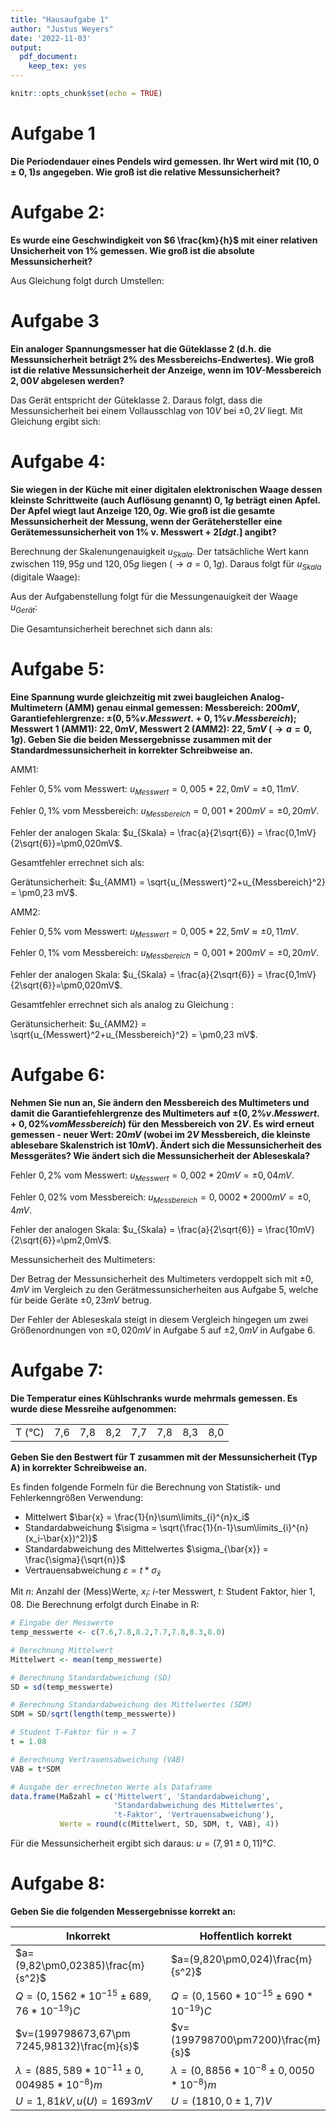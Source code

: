 ```yaml
---
title: "Hausaufgabe 1"
author: "Justus Weyers"
date: '2022-11-03'
output: 
  pdf_document: 
    keep_tex: yes
---
```

```r
knitr::opts_chunk$set(echo = TRUE)
```

# Aufgabe 1
**Die Periodendauer eines Pendels wird gemessen. Ihr Wert wird mit $(10,0 \pm 0,1)s$ angegeben. Wie groß ist die relative Messunsicherheit?**

\begin{equation}\label{eq:uRel}
  \begin{split}
    u_{rel} &= \frac{u_x}{x} \\
    \Rightarrow \vert\frac{\pm0,1s}{10,0s}\vert & = 0,01 = 1\%.
  \end{split}
\end{equation}

\begin{itemize}
  \item  $u_{rel}$: Relative Messunsicherheit
  \item  $u_x$: Absolute Messunsicherheit
  \item  $x$: Bestwert
\end{itemize}

# Aufgabe 2:
**Es wurde eine Geschwindigkeit von $6 \frac{km}{h}$ mit einer relativen Unsicherheit von $1 \%$ gemessen. Wie groß ist die absolute Messunsicherheit?**

Aus Gleichung \ref{eq:uRel} folgt durch Umstellen:
\begin{equation}\label{eq:uAbs}
  \begin{split}
            u_x &= u_{rel}*x \\
    \Rightarrow & = \pm 0,01 * 6 \frac{km}{h}\\
                &= \pm 0,06 \frac{km}{h}.\\
  \end{split}
\end{equation}

# Aufgabe 3
**Ein analoger Spannungsmesser hat die Güteklasse 2 (d.h. die Messunsicherheit beträgt $2 \%$ des Messbereichs-Endwertes). Wie groß ist die relative Messunsicherheit der Anzeige, wenn im $10 V$-Messbereich $2,00 V$ abgelesen werden?**

Das Gerät entspricht der Güteklasse 2. Daraus folgt, dass die Messunsicherheit bei einem Vollausschlag
von $10 V$ bei $\pm0,2 V$ liegt. Mit Gleichung\ref{eq:uRel} ergibt sich:

\begin{center}
$\vert\frac{\pm 0,2V}{2V}\vert = 0,01 = 1\%$.
\end{center}

# Aufgabe 4:
**Sie wiegen in der Küche mit einer digitalen elektronischen Waage dessen kleinste Schrittweite (auch Auflösung genannt) $0,1 g$ beträgt einen Apfel. Der Apfel wiegt laut Anzeige $120,0 g$. Wie groß ist die
gesamte Messunsicherheit der Messung, wenn der Gerätehersteller eine Gerätemessunsicherheit von $1\%$ v. Messwert + $2 [dgt.]$ angibt?**

Berechnung der Skalenungenauigkeit $u_{Skala}$. Der tatsächliche Wert kann zwischen $119,95g$ und $120,05g$ liegen ($\rightarrow a=0,1g$). Daraus folgt für $u_{Skala}$ (digitale Waage):

\begin{equation}\label{eq:uDigit}
  \begin{split}
    u_{Skala} &= \frac{a}{2\sqrt{3}}\\
    \Rightarrow &= \frac{0,1g}{2\sqrt{3}}\\
              &= \pm 0,058g.
  \end{split}
\end{equation}

\begin{itemize}
  \item $u_{Skala}$: Messunsicherheit Skala
  \item $a$: Fehlerintervall
\end{itemize}

Aus der Aufgabenstellung folgt für die Messungenauigkeit der Waage $u_{Gerät}$:
\begin{center}
  $u_{Gerät} = 0,01 * 120g + 2 [dgt.] = \pm 1,4g.$
\end{center}

Die Gesamtunsicherheit berechnet sich dann als:
\begin{equation}\label{eq:uGes}
  \begin{split}
    u_{Gesamt} &= \sqrt{u_{Skala}^2+u_{Gerät}^2}\\
    \Rightarrow &= \sqrt{(\pm0,058g)^2\pm(1,4g)^2}\\
              &= \pm 1,4g.
  \end{split}
\end{equation}

# Aufgabe 5:
**Eine Spannung wurde gleichzeitig mit zwei baugleichen Analog-Multimetern (AMM) genau einmal gemessen: Messbereich: $200 mV$, Garantiefehlergrenze: $\pm (0,5\% v. Messwert. + 0,1\% v. Messbereich)$; Messwert 1 (AMM1): $22,0 mV$, Messwert 2 (AMM2): $22,5 mV$ ($\rightarrow a=0,1g$). Geben Sie die beiden Messergebnisse zusammen mit der Standardmessunsicherheit in korrekter Schreibweise an.**

AMM1:

Fehler $0,5\%$ vom Messwert: $u_{Messwert} = 0,005 * 22,0mV = \pm0,11mV$.

Fehler $0,1\%$ vom Messbereich: $u_{Messbereich} = 0,001 * 200mV = \pm0,20mV$.

Fehler der analogen Skala: $u_{Skala} = \frac{a}{2\sqrt{6}} = \frac{0,1mV}{2\sqrt{6}}=\pm0,020mV$.

Gesamtfehler errechnet sich als: 
\begin{equation}\label{eq:uGesSMM}
  \begin{split}
u_{Gesamt} &= \sqrt{u_{Skala}^2+u_{Messwert}^2+u_{Messbereich}^2}\\
          &= \sqrt{(\pm 0,020)^2+(\pm 0,11)^2+(\pm0,20)^2}mV\\
          &= \pm 0,23mV
\end{split}
\end{equation}

Gerätunsicherheit: $u_{AMM1} = \sqrt{u_{Messwert}^2+u_{Messbereich}^2} = \pm0,23 mV$.

AMM2:

Fehler $0,5\%$ vom Messwert: $u_{Messwert} = 0,005 * 22,5mV \approx \pm 0,11mV$.

Fehler $0,1\%$ vom Messbereich: $u_{Messbereich} = 0,001 * 200mV = \pm0,20mV$.

Fehler der analogen Skala: $u_{Skala} = \frac{a}{2\sqrt{6}} = \frac{0,1mV}{2\sqrt{6}}=\pm0,020mV$.

Gesamtfehler errechnet sich als analog zu Gleichung \ref{eq:uGesSMM}: 
\begin{align*}
  \begin{split}
u_{Gesamt}&= \sqrt{(\pm 0,020)^2+(\pm 0,11)^2+(\pm0,20)^2}mV\\
          &= \pm 0,23mV
\end{split}
\end{align*}

Gerätunsicherheit: $u_{AMM2} = \sqrt{u_{Messwert}^2+u_{Messbereich}^2} = \pm0,23 mV$.

# Aufgabe 6:
**Nehmen Sie nun an, Sie ändern den Messbereich des Multimeters und damit die Garantiefehlergrenze des Multimeters auf $\pm(0,2\% v. Messwert. + 0,02\% vom Messbereich)$ für den Messbereich von $2 V$. Es wird erneut gemessen - neuer Wert: $20 mV$ (wobei im $2V$ Messbereich, die kleinste ablesebare Skalenstrich ist $10mV$). Ändert sich die Messunsicherheit des Messgerätes? Wie ändert sich die Messunsicherheit der Ableseskala?**

Fehler $0,2\%$ vom Messwert: $u_{Messwert} = 0,002 * 20mV = \pm 0,04mV$.

Fehler $0,02\%$ vom Messbereich: $u_{Messbereich} = 0,0002 * 2000mV = \pm0,4mV$.

Fehler der analogen Skala: $u_{Skala} = \frac{a}{2\sqrt{6}} = \frac{10mV}{2\sqrt{6}}=\pm2,0mV$.

Messunsicherheit des Multimeters: 
\begin{align*}
  \begin{split}
    u_{Gerät} &= \sqrt{u_{Messwert}^2+u_{Messbereich}^2}\\
    \Rightarrow  &= \sqrt{(\pm 0,04)^2+(\pm 0,4)^2}\\
                &= \pm 0,4mV.
  \end{split}
\end{align*}

Der Betrag der Messunsicherheit des Multimeters verdoppelt sich mit $\pm 0,4mV$ im Vergleich zu den Gerätmessunsicherheiten aus Aufgabe 5, welche für beide Geräte $\pm 0,23mV$ betrug.

Der Fehler der Ableseskala steigt in diesem Vergleich hingegen um zwei Größenordnungen von $\pm 0,020mV$ in Aufgabe 5 auf $\pm 2,0mV$ in Aufgabe 6.

# Aufgabe 7:
**Die Temperatur eines Kühlschranks wurde mehrmals gemessen. Es wurde diese Messreihe aufgenommen:**

|      |   |   |   |   |   |   |   |
|------|---|---|---|---|---|---|---|
|T (°C)|7,6|7,8|8,2|7,7|7,8|8,3|8,0|

**Geben Sie den Bestwert für T zusammen mit der Messunsicherheit (Typ A) in korrekter Schreibweise an.**

Es finden folgende Formeln für die Berechnung von Statistik- und Fehlerkenngrößen Verwendung:

* Mittelwert $\bar{x} = \frac{1}{n}\sum\limits_{i}^{n}x_i$
* Standardabweichung $\sigma = \sqrt{\frac{1}{n-1}\sum\limits_{i}^{n}(x_i-\bar{x})^2)}$
* Standardabweichung des Mittelwertes $\sigma_{\bar{x}} = \frac{\sigma}{\sqrt{n}}$
* Vertrauensabweichung $\varepsilon = t*\sigma_{\bar{x}}$

Mit $n$: Anzahl der (Mess)Werte, $x_i$: $i$-ter Messwert, $t$: Student Faktor, hier $1,08$. Die Berechnung erfolgt durch Einabe in R:
```r
# Eingabe der Messwerte
temp_messwerte <- c(7.6,7.8,8.2,7.7,7.8,8.3,8.0)

# Berechnung Mittelwert
Mittelwert <- mean(temp_messwerte)

# Berechnung Standardabweichung (SD)
SD = sd(temp_messwerte)

# Berechnung Standardabweichung des Mittelwertes (SDM)
SDM = SD/sqrt(length(temp_messwerte))

# Student T-Faktor für n = 7
t = 1.08

# Berechnung Vertrauensabweichung (VAB)
VAB = t*SDM

# Ausgabe der errechneten Werte als Dataframe
data.frame(Maßzahl = c('Mittelwert', 'Standardabweichung',
                       'Standardabweichung des Mittelwertes',
                       't-Faktor', 'Vertrauensabweichung'),
           Werte = round(c(Mittelwert, SD, SDM, t, VAB), 4))
```
Für die Messunsicherheit ergibt sich daraus: $u = (7,91 \pm 0,11)$°$C$.

# Aufgabe 8:
**Geben Sie die folgenden Messergebnisse korrekt an:**

|Inkorrekt                                        |Hoffentlich korrekt                          |
|-------------------------------------------------|---------------------------------------------|
|$a=(9,82\pm0,02385)\frac{m}{s^2}$                |$a=(9,820\pm0,024)\frac{m}{s^2}$             |
|$Q=(0,1562*10^{-15}\pm 689,76*10^{-19})C$        |$Q=(0,1560*10^{-15}\pm690*10^{-19})C$        |
|$v=(199798673,67\pm 7245,98132)\frac{m}{s}$      |$v=(199798700\pm7200)\frac{m}{s}$            |
|$\lambda=(885,589*10^{-11}\pm 0,004985*10^{-8})m$|$\lambda=(0,8856*10^{-8}\pm 0,0050*10^{-8})m$|
|$U=1,81kV, u(U)=1693mV$                          |$U=(1810,0\pm 1,7)V$                         |

